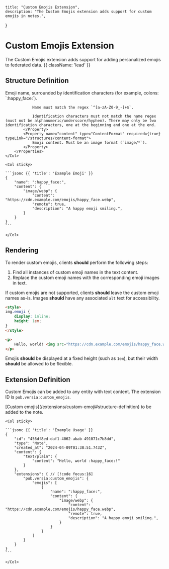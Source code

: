     title: "Custom Emojis Extension",
    description: "The Custom Emojis extension adds support for custom emojis in notes.",
}

# Custom Emojis Extension

The Custom Emojis extension adds support for adding personalized emojis to federated data. {{ className: 'lead' }}

## Structure Definition

<Row>
    <Col>
        <Properties name="CustomEmoji">
            <Property name="name" type="string" required={true}>
                Emoji name, surrounded by identification characters (for example, colons: `:happy_face:`).

                Name must match the regex `^[a-zA-Z0-9_-]+$`.
                
                Identification characters must not match the name regex (must not be alphanumeric/underscore/hyphen). There may only be two identification characters, one at the beginning and one at the end.
            </Property>
            <Property name="content" type="ContentFormat" required={true} typeLink="/structures/content-format">
                Emoji content. Must be an image format (`image/*`).
            </Property>
        </Properties>
    </Col>

    <Col sticky>

    ```jsonc {{ 'title': 'Example Emoji' }}
    {
        "name": ":happy_face:",
        "content": {
            "image/webp": {
                "content": "https://cdn.example.com/emojis/happy_face.webp",
                "remote": true,
                "description": "A happy emoji smiling.",
            }
        }
    }
    ```

    </Col>
</Row>

## Rendering

To render custom emojis, clients **should** perform the following steps:
1. Find all instances of custom emoji names in the text content.
2. Replace the custom emoji names with the corresponding emoji images in text.

If custom emojis are not supported, clients **should** leave the custom emoji names as-is. Images **should** have any associated `alt` text for accessibility.

```html {{ 'title': 'Example HTML/CSS' }}
<style>
img.emoji {
    display: inline;
    height: 1em;
}
</style>

<p>
    Hello, world! <img src="https://cdn.example.com/emojis/happy_face.webp" alt="A happy emoji smiling." class="emoji" />!
</p>
```

Emojis **should** be displayed at a fixed height (such as `1em`), but their width **should** be allowed to be flexible.

## Extension Definition

Custom Emojis can be added to any entity with text content. The extension ID is `pub.versia:custom_emojis`.

<Row>
    <Col>
        <Properties name="CustomEmojisExtension">
            <Property name="emojis" type="CustomEmoji[]" required={true} typeLink="/extensions/custom-emoji#structure-definition">
                [Custom emojis](/extensions/custom-emoji#structure-definition) to be added to the note.
            </Property>
        </Properties>
    </Col>

    <Col sticky>

    ```jsonc {{ 'title': 'Example Usage' }}
    {
        "id": "456df8ed-daf1-4062-abab-491071c7b8dd",
        "type": "Note",
        "created_at": "2024-04-09T01:38:51.743Z",
        "content": {
            "text/plain": {
                "content": "Hello, world :happy_face:!"
            }
        },
        "extensions": { // [!code focus:16]
            "pub.versia:custom_emojis": {
                "emojis": [
                    {
                        "name": ":happy_face:",
                        "content": {
                            "image/webp": {
                                "content": "https://cdn.example.com/emojis/happy_face.webp",
                                "remote": true,
                                "description": "A happy emoji smiling.",
                            }
                        }
                    }
                ]
            }
        }
    }
    ```

    </Col>
</Row>